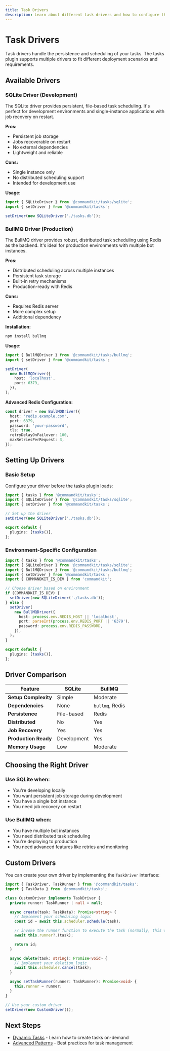 ```yaml
---
title: Task Drivers
description: Learn about different task drivers and how to configure them for your use case.
---
```


# Task Drivers

Task drivers handle the persistence and scheduling of your tasks. The tasks plugin supports multiple drivers to fit different deployment scenarios and requirements.

## Available Drivers

### SQLite Driver (Development)

The SQLite driver provides persistent, file-based task scheduling. It's perfect for development environments and single-instance applications with job recovery on restart.

**Pros:**

- Persistent job storage
- Jobs recoverable on restart
- No external dependencies
- Lightweight and reliable

**Cons:**

- Single instance only
- No distributed scheduling support
- Intended for development use

**Usage:**

```ts
import { SQLiteDriver } from '@commandkit/tasks/sqlite';
import { setDriver } from '@commandkit/tasks';

setDriver(new SQLiteDriver('./tasks.db'));
```

### BullMQ Driver (Production)

The BullMQ driver provides robust, distributed task scheduling using Redis as the backend. It's ideal for production environments with multiple bot instances.

**Pros:**

- Distributed scheduling across multiple instances
- Persistent task storage
- Built-in retry mechanisms
- Production-ready with Redis

**Cons:**

- Requires Redis server
- More complex setup
- Additional dependency

**Installation:**

```bash
npm install bullmq
```

**Usage:**

```ts
import { BullMQDriver } from '@commandkit/tasks/bullmq';
import { setDriver } from '@commandkit/tasks';

setDriver(
  new BullMQDriver({
    host: 'localhost',
    port: 6379,
  }),
);
```

**Advanced Redis Configuration:**

```ts
const driver = new BullMQDriver({
  host: 'redis.example.com',
  port: 6379,
  password: 'your-password',
  tls: true,
  retryDelayOnFailover: 100,
  maxRetriesPerRequest: 3,
});
```

## Setting Up Drivers

### Basic Setup

Configure your driver before the tasks plugin loads:

```ts
import { tasks } from '@commandkit/tasks';
import { SQLiteDriver } from '@commandkit/tasks/sqlite';
import { setDriver } from '@commandkit/tasks';

// Set up the driver
setDriver(new SQLiteDriver('./tasks.db'));

export default {
  plugins: [tasks()],
};
```

### Environment-Specific Configuration

```ts
import { tasks } from '@commandkit/tasks';
import { SQLiteDriver } from '@commandkit/tasks/sqlite';
import { BullMQDriver } from '@commandkit/tasks/bullmq';
import { setDriver } from '@commandkit/tasks';
import { COMMANDKIT_IS_DEV } from 'commandkit';

// Choose driver based on environment
if (COMMANDKIT_IS_DEV) {
  setDriver(new SQLiteDriver('./tasks.db'));
} else {
  setDriver(
    new BullMQDriver({
      host: process.env.REDIS_HOST || 'localhost',
      port: parseInt(process.env.REDIS_PORT || '6379'),
      password: process.env.REDIS_PASSWORD,
    }),
  );
}

export default {
  plugins: [tasks()],
};
```

## Driver Comparison

| Feature              | SQLite      | BullMQ          |
| -------------------- | ----------- | --------------- |
| **Setup Complexity** | Simple      | Moderate        |
| **Dependencies**     | None        | `bullmq`, Redis |
| **Persistence**      | File-based  | Redis           |
| **Distributed**      | No          | Yes             |
| **Job Recovery**     | Yes         | Yes             |
| **Production Ready** | Development | Yes             |
| **Memory Usage**     | Low         | Moderate        |

## Choosing the Right Driver

### Use SQLite when:

- You're developing locally
- You want persistent job storage during development
- You have a single bot instance
- You need job recovery on restart

### Use BullMQ when:

- You have multiple bot instances
- You need distributed task scheduling
- You're deploying to production
- You need advanced features like retries and monitoring

## Custom Drivers

You can create your own driver by implementing the `TaskDriver` interface:

```ts
import { TaskDriver, TaskRunner } from '@commandkit/tasks';
import { TaskData } from '@commandkit/tasks';

class CustomDriver implements TaskDriver {
  private runner: TaskRunner | null = null;

  async create(task: TaskData): Promise<string> {
    // Implement your scheduling logic
    const id = await this.scheduler.schedule(task);

    // invoke the runner function to execute the task (normally, this would be invoked by the scheduler)
    await this.runner?.(task);

    return id;
  }

  async delete(task: string): Promise<void> {
    // Implement your deletion logic
    await this.scheduler.cancel(task);
  }

  async setTaskRunner(runner: TaskRunner): Promise<void> {
    this.runner = runner;
  }
}

// Use your custom driver
setDriver(new CustomDriver());
```

## Next Steps

- [Dynamic Tasks](./03-dynamic-tasks) - Learn how to create tasks on-demand
- [Advanced Patterns](./04-advanced-patterns) - Best practices for task management
